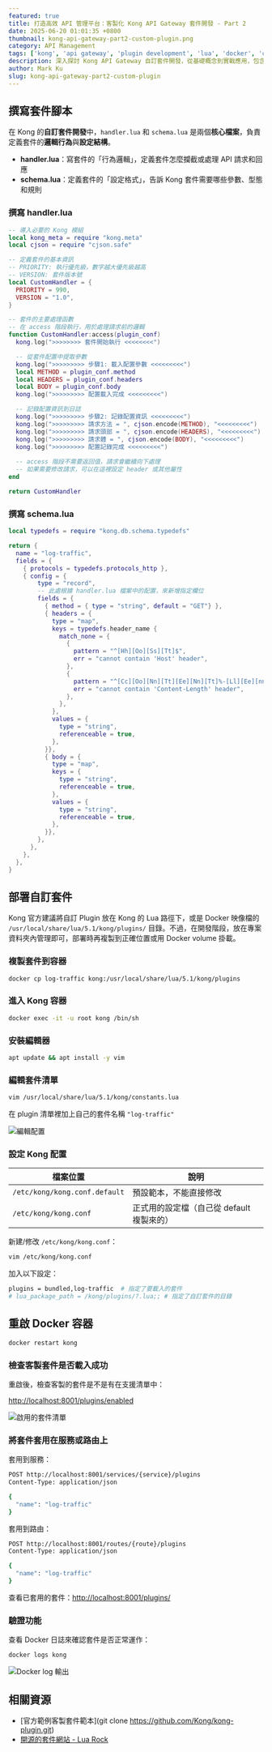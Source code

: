 ```yaml
---
featured: true
title: 打造高效 API 管理平台：客製化 Kong API Gateway 套件開發 - Part 2
date: 2025-06-20 01:01:35 +0800
thumbnail: kong-api-gateway-part2-custom-plugin.png
category: API Management
tags: ['kong', 'api gateway', 'plugin development', 'lua', 'docker', 'custom plugin']
description: 深入探討 Kong API Gateway 自訂套件開發，從基礎概念到實戰應用，包含 handler.lua 和 schema.lua 的完整開發流程，以及套件部署與測試的最佳實踐。
author: Mark Ku
slug: kong-api-gateway-part2-custom-plugin
---
```


## 撰寫套件腳本

在 Kong 的**自訂套件開發**中，`handler.lua` 和 `schema.lua` 是兩個**核心檔案**，負責定義套件的**邏輯行為**與**設定結構**。

- **handler.lua**：寫套件的「行為邏輯」，定義套件怎麼攔截或處理 API 請求和回應
- **schema.lua**：定義套件的「設定格式」，告訴 Kong 套件需要哪些參數、型態和規則

### 撰寫 handler.lua

```lua
-- 導入必要的 Kong 模組
local kong_meta = require "kong.meta"
local cjson = require "cjson.safe"

-- 定義套件的基本資訊
-- PRIORITY: 執行優先級，數字越大優先級越高
-- VERSION: 套件版本號
local CustomHandler = {
  PRIORITY = 990,
  VERSION = "1.0",
}

-- 套件的主要處理函數
-- 在 access 階段執行，用於處理請求前的邏輯
function CustomHandler:access(plugin_conf)
  kong.log(">>>>>>>> 套件開始執行 <<<<<<<<")

  -- 從套件配置中提取參數
  kong.log(">>>>>>>>> 步驟1: 載入配置參數 <<<<<<<<<")
  local METHOD = plugin_conf.method
  local HEADERS = plugin_conf.headers
  local BODY = plugin_conf.body
  kong.log(">>>>>>>>> 配置載入完成 <<<<<<<<<")

  -- 記錄配置資訊到日誌
  kong.log(">>>>>>>>> 步驟2: 記錄配置資訊 <<<<<<<<<")
  kong.log(">>>>>>>>> 請求方法 = ", cjson.encode(METHOD), "<<<<<<<<<")
  kong.log(">>>>>>>>> 請求頭部 = ", cjson.encode(HEADERS), "<<<<<<<<<")
  kong.log(">>>>>>>>> 請求體 = ", cjson.encode(BODY), "<<<<<<<<<")
  kong.log(">>>>>>>>> 配置記錄完成 <<<<<<<<<")
  
  -- access 階段不需要返回值，請求會繼續向下處理
  -- 如果需要修改請求，可以在這裡設定 header 或其他屬性
end

return CustomHandler
```

### 撰寫 schema.lua

```lua
local typedefs = require "kong.db.schema.typedefs"

return {
  name = "log-traffic",
  fields = {
    { protocols = typedefs.protocols_http },
    { config = {
        type = "record",
        -- 此處根據 handler.lua 檔案中的配置，來新增指定欄位
        fields = {
          { method = { type = "string", default = "GET"} },
          { headers = {
            type = "map",
            keys = typedefs.header_name {
              match_none = {
                {
                  pattern = "^[Hh][Oo][Ss][Tt]$",
                  err = "cannot contain 'Host' header",
                },
                {
                  pattern = "^[Cc][Oo][Nn][Tt][Ee][Nn][Tt]%-[Ll][Ee][nn][Gg][Tt][Hh]$",
                  err = "cannot contain 'Content-Length' header",
                },
              },
            },
            values = {
              type = "string",
              referenceable = true,
            },
          }},
          { body = {
            type = "map",
            keys = {
              type = "string",
              referenceable = true,
            },
            values = {
              type = "string",
              referenceable = true,
            },
          }},
        },
      },
    },
  },
}
```

## 部署自訂套件

Kong 官方建議將自訂 Plugin 放在 Kong 的 Lua 路徑下，或是 Docker 映像檔的 `/usr/local/share/lua/5.1/kong/plugins/` 目錄。不過，在開發階段，放在專案資料夾內管理即可，部署時再複製到正確位置或用 Docker volume 掛載。

### 複製套件到容器

```bash
docker cp log-traffic kong:/usr/local/share/lua/5.1/kong/plugins
```

### 進入 Kong 容器

```bash
docker exec -it -u root kong /bin/sh
```

### 安裝編輯器

```bash
apt update && apt install -y vim
```

### 編輯套件清單

```bash
vim /usr/local/share/lua/5.1/kong/constants.lua
```

在 plugin 清單裡加上自己的套件名稱 `"log-traffic"`

![編輯配置](edit-config.png.png)

### 設定 Kong 配置

| 檔案位置 | 說明 |
|---------|------|
| `/etc/kong/kong.conf.default` | 預設範本，不能直接修改 |
| `/etc/kong/kong.conf` | 正式用的設定檔（自己從 default 複製來的） |

新建/修改 `/etc/kong/kong.conf`：

```bash
vim /etc/kong/kong.conf
```

加入以下設定：

```bash
plugins = bundled,log-traffic  # 指定了要載入的套件 
# lua_package_path = /kong/plugins/?.lua;; # 指定了自訂套件的目錄
```

## 重啟 Docker 容器

```bash
docker restart kong
```

### 檢查客製套件是否載入成功

重啟後，檢查客製的套件是不是有在支援清單中：

<http://localhost:8001/plugins/enabled>

![啟用的套件清單](edit-config.png)

### 將套件套用在服務或路由上

套用到服務：

```bash
POST http://localhost:8001/services/{service}/plugins
Content-Type: application/json

{
  "name": "log-traffic"
}
```

套用到路由：

```bash
POST http://localhost:8001/routes/{route}/plugins
Content-Type: application/json

{
  "name": "log-traffic"
}
```

查看已套用的套件：<http://localhost:8001/plugins/>

### 驗證功能

查看 Docker 日誌來確認套件是否正常運作：

```bash
docker logs kong
```

![Docker log 輸出](docker-logs.png)

## 相關資源
* [官方範例客製套件範本](git clone https://github.com/Kong/kong-plugin.git)
* [開源的套件網站 - Lua Rock](https://luarocks.org/)

